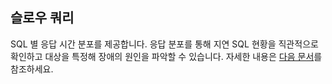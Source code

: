 ## 슬로우 쿼리

SQL 별 응답 시간 분포를 제공합니다. 응답 분포를 통해 지연 SQL 현황을 직관적으로 확인하고 대상을 특정해 장애의 원인을 파악할 수 있습니다. 자세한 내용은 [다음 문서](slow-query)를 참조하세요.